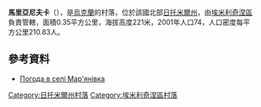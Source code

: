 {{coord|50|42|11|N|27|50|30|E|scale:30000|display=title}}

'''馬里亞尼夫卡'''（{{lang-uk|Мар'янівка}}），是[[烏克蘭|烏克蘭]]的村落，位於該國北部[[日托米爾州|日托米爾州]]，由[[埃米利奇涅區|埃米利奇涅區]]負責管轄，面積0.35平方公里，海拔高度221米，2001年人口74，人口密度每平方公里210.83人。

==參考資料== 
* [http://weather.in.ua/ua/zhitomirskaja/15051 Погода в селі Мар'янівка] {{Wayback|url=http://weather.in.ua/ua/zhitomirskaja/15051 |date=20111219145917 }}

{{DEFAULTSORT:Мар'янівка}}
[[Category:日托米爾州村落|Category:日托米爾州村落]]
[[Category:埃米利奇涅區村落|Category:埃米利奇涅區村落]]